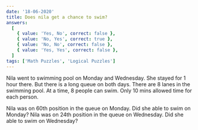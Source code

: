 ```yaml
---
date: '18-06-2020'
title: Does nila get a chance to swim?
answers:
  [
    { value: 'Yes, No', correct: false },
    { value: 'No, Yes', correct: true },
    { value: 'No, No', correct: false },
    { value: 'Yes, Yes', correct: false },
  ]
tags: ['Math Puzzles', 'Logical Puzzles']
---
```


Nila went to swimming pool on Monday and Wednesday. She stayed for 1 hour there. But there is a long queue on both days. There are 8 lanes in the swimming pool. At a time, 8 people can swim. Only 10 mins allowed time for each person.

Nila was on 60th position in the queue on Monday. Did she able to swim on Monday?
Nila was on 24th position in the queue on Wednesday. Did she able to swim on Wednesday?
